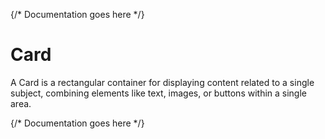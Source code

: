 

<Meta of={CardStories} />

{/* Documentation goes here */}

# Card

A Card is a rectangular container for displaying content related to a single subject, combining elements like text, images, or buttons within a single area.

{/* Documentation goes here */}

<Canvas meta={CardStories.default} />
